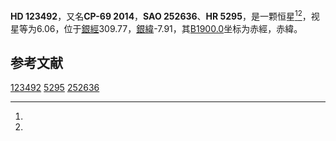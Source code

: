 {{Starbox begin
| name = HD 123492
}}
{{Starbox observe
| epoch = [[J2000.0|J2000.0]]
| constell = {{星座名待查}}<ref name=SIMBAD>{{cite web
 | url=http://simbad.u-strasbg.fr/simbad/sim-id?Ident=HR+5295
 | title =Pulsating variable Star
 | publisher=Centre de Données astronomiques de Strasbourg
 | work=SIMBAD
 | accessdate=2012-07-13}}</ref><ref name=DATA>{{cite web
 | url=http://vizier.u-strasbg.fr/viz-bin/VizieR-5?-out.add=.&-source=5050&-corr=PK=HR&-out.max=9999&HR=5295
 | title=VizieR Detailed Page
 | accessdate=2012-07-13
 | archive-date=2016-03-04
 | archive-url=https://web.archive.org/web/20160304224634/http://vizier.u-strasbg.fr/viz-bin/VizieR-5?-out.add=.&-source=5050&-corr=PK=HR&-out.max=9999&HR=5295
 | dead-url=no
 }}</ref>
| 星官 = 
| ra = {{RA|14|11|1.9}}<ref name=SIMBAD /><ref name=DATA />
| dec = {{DEC|-69|43|11}}<ref name=SIMBAD /><ref name=DATA />
| appmag_v = 6.06<ref name=SIMBAD /><ref name=DATA />
}}
{{Starbox character
| class = A6IV<ref name=SIMBAD /><ref name=DATA />
| b-v = 0.18<ref name=SIMBAD /><ref name=DATA />
| u-b = 0.15<ref name=SIMBAD /><ref name=DATA />
| r-i = <ref name=SIMBAD /><ref name=DATA />
| variable = 
}}
{{Starbox astrometry
| radial_v = 0.15
| prop_mo_ra = -3
| parallax = 
| p_error = 
}}
{{Starbox catalog
| names =CP-69 2014，[[SAO星表|SAO]] 252636，[[HD星表|HD]] 123492，[[HR星表|HR]] 5295}}
{{Starbox reference |Simbad=HR+5295}}
{{Starbox end}}

'''HD 123492'''，又名'''CP-69 2014'''，'''SAO 252636'''、'''HR 5295'''，是一颗恒星<ref name=SIMBAD /><ref name=DATA />，视星等为6.06，位于[[銀道座標系|銀經]]309.77，[[銀道座標系|銀緯]]-7.91，其[[B1900.0|B1900.0]]坐标为赤經{{RA|14|2|47.3}}，赤緯{{DEC|-69|-7.91|43}}。

== 参考文献 ==
{{reflist}}

{{star-stub}}

[[Category:HD和HDE天體|123492]]
[[Category:HR天體|5295]]
[[Category:SAO天體|252636]]